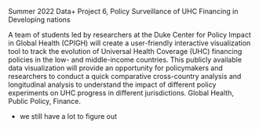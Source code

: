 Summer 2022 Data+ Project 6, Policy Surveillance of UHC Financing in Developing nations

A team of students led by researchers at the Duke Center for Policy Impact in Global Health (CPIGH) will create a user-friendly interactive visualization tool to track the evolution of Universal Health Coverage (UHC) financing policies in the low- and middle-income countries. This publicly available data visualization will provide an opportunity for policymakers and researchers to conduct a quick comparative cross-country analysis and longitudinal analysis to understand the impact of different policy experiments on UHC progress in different jurisdictions. Global Health, Public Policy, Finance.

- we still have a lot to figure out
